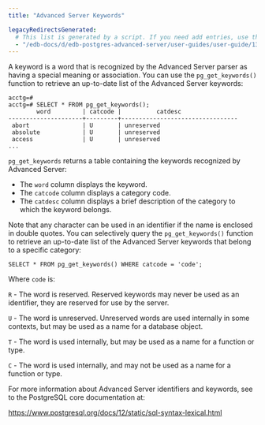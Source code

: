 ```yaml
---
title: "Advanced Server Keywords"

legacyRedirectsGenerated:
  # This list is generated by a script. If you need add entries, use the `legacyRedirects` key.
  - "/edb-docs/d/edb-postgres-advanced-server/user-guides/user-guide/13/advanced_server_keywords.html"
---
```


<div id="advanced_server_keywords" class="registered_link"></div>

A keyword is a word that is recognized by the Advanced Server parser as having a special meaning or association. You can use the `pg_get_keywords()` function to retrieve an up-to-date list of the Advanced Server keywords:

```text
acctg=#
acctg=# SELECT * FROM pg_get_keywords();
        word         | catcode |          catdesc
---------------------+---------+---------------------------------
 abort               | U       | unreserved
 absolute            | U       | unreserved
 access              | U       | unreserved
...
```

`pg_get_keywords` returns a table containing the keywords recognized by Advanced Server:

-   The `word` column displays the keyword.
-   The `catcode` column displays a category code.
-   The `catdesc` column displays a brief description of the category to which the keyword belongs.

Note that any character can be used in an identifier if the name is enclosed in double quotes. You can selectively query the `pg_get_keywords()` function to retrieve an up-to-date list of the Advanced Server keywords that belong to a specific category:

```text
SELECT * FROM pg_get_keywords() WHERE catcode = 'code';
```

Where `code` is:

`R` - The word is reserved. Reserved keywords may never be used as an identifier, they are reserved for use by the server.

`U` - The word is unreserved. Unreserved words are used internally in some contexts, but may be used as a name for a database object.

`T` - The word is used internally, but may be used as a name for a function or type.

`C` - The word is used internally, and may not be used as a name for a function or type.

For more information about Advanced Server identifiers and keywords, see to the PostgreSQL core documentation at:

<https://www.postgresql.org/docs/12/static/sql-syntax-lexical.html>
